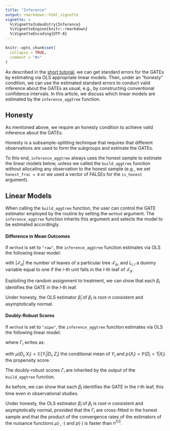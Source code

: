 ```yaml
---
title: "Inference"
output: rmarkdown::html_vignette
vignette: >
  %\VignetteIndexEntry{Inference}
  %\VignetteEngine{knitr::rmarkdown}
  %\VignetteEncoding{UTF-8}
---
```


```r
knitr::opts_chunk$set(
  collapse = TRUE,
  comment = "#>"
)
```

As described in the [short tutorial](https://riccardo-df.github.io/aggTrees/articles/aggTrees-vignette.html), we can get standard errors for the GATEs by estimating via OLS appropriate linear models. Then, under an "honesty" condition, we can use the estimated standard errors to conduct valid inference about the GATEs as usual, e.g., by constructing conventional confidence intervals. In this article, we discuss which linear models are estimated by the `inference_aggtree` function.

## Honesty
As mentioned above, we require an honesty condition to achieve valid inference about the GATEs. 

Honesty is a subsample-splitting technique that requires that different observations are used to form the subgroups and estimate the GATEs. 

To this end, `inference_aggtree` always uses the honest sample to estimate the linear models below, unless we called the `build_aggtree` function without allocating any observation to the honest sample (e.g., we set `honest_frac = 0` or we used a vector of FALSEs for the `is_honest` argument).

## Linear Models
When calling the `build_aggtree` function, the user can control the GATE estimator employed by the routine by setting the `method` argument. The `inference_aggtree` function inherits this argument and selects the model to be estimated accordingly. 

#### Difference in Mean Outcomes
If `method` is set to `"raw"`, the `inference_aggtree` function estimates via OLS the following linear model:

\begin{equation}
    Y_i = \sum_{l = 1}^{|\mathcal{T_{\alpha}}|} L_{i, l} \, \gamma_l + \sum_{l = 1}^{|\mathcal{T}_{\alpha}|} L_{i, l} \, D_i \, \beta_l + \epsilon_i
\end{equation}

with $|\mathcal{T}_{\alpha}|$ the number of leaves of a particular tree $\mathcal{T}_{\alpha}$, and $L_{i, l}$ a dummy variable equal to one if the $i$-th unit falls in the $l$-th leaf of $\mathcal{T}_{\alpha}$. 

Exploiting the random assignment to treatment, we can show that each $\beta_l$ identifies the GATE in the $l$-th leaf. 

Under honesty, the OLS estimator $\hat{\beta}_l$ of $\beta_l$ is root-$n$ consistent and asymptotically normal.

#### Doubly-Robust Scores
If `method` is set to `"aipw"`, the `inference_aggtree` function estimates via OLS the following linear model:

\begin{equation}
    \widehat{\Gamma}_i = \sum_{l = 1}^{|\mathcal{T}_{\alpha}|} L_{i, l} \, \beta_l + \epsilon_i
\end{equation}

where $\Gamma_i$ writes as:

\begin{equation*}
    \Gamma_i = \mu \left( 1, X_i \right) - \mu \left( 0, X_i \right) + \frac{D_i \left[ Y_i - \mu \left( 1, X_i \right) \right]}{p \left( X_i \right)}  - \frac{ \left( 1 - D_i \right) \left[ Y_i - \mu \left( 0, X_i \right) \right]}{1 - p \left( X_i \right)}
\end{equation*} 

with $\mu \left(D_i, X_i \right) = \mathbb{E} \left[ Y_i | D_i, Z_i \right]$ the conditional mean of $Y_i$ and $p \left( X_i \right) = \mathbb{P} \left( D_i = 1 | X_i \right)$ the propensity score. 

The doubly-robust scores $\Gamma_i$ are inherited by the output of the `build_aggtree` function. 

As before, we can show that each $\beta_l$ identifies the GATE in the $l$-th leaf, this time even in observational studies. 

Under honesty, the OLS estimator $\hat{\beta}_l$ of $\beta_l$ is root-$n$ consistent and asymptotically normal, provided that the $\Gamma_i$ are cross-fitted in the honest sample and that the product of the convergence rates of the estimators of the nuisance functions $\mu \left( \cdot, \cdot \right)$ and $p \left( \cdot \right)$ is faster than $n^{1/2}$.
